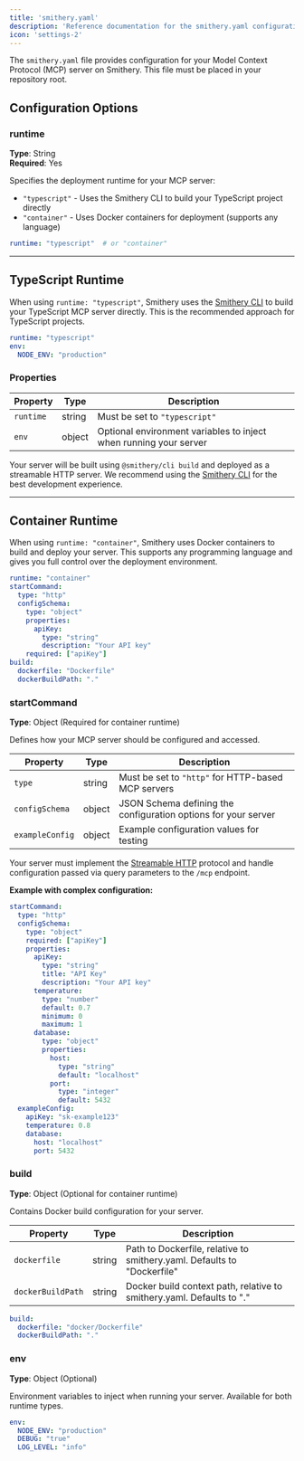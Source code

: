 ```yaml
---
title: 'smithery.yaml'
description: 'Reference documentation for the smithery.yaml configuration file.'
icon: 'settings-2'
---
```


The `smithery.yaml` file provides configuration for your Model Context Protocol (MCP) server on Smithery. This file must be placed in your repository root.

## Configuration Options

### runtime
**Type**: String  
**Required**: Yes

Specifies the deployment runtime for your MCP server:

- `"typescript"` - Uses the Smithery CLI to build your TypeScript project directly
- `"container"` - Uses Docker containers for deployment (supports any language)

```yaml
runtime: "typescript"  # or "container"
```

---

## TypeScript Runtime

When using `runtime: "typescript"`, Smithery uses the [Smithery CLI](https://github.com/smithery-ai/cli) to build your TypeScript MCP server directly. This is the recommended approach for TypeScript projects.

```yaml
runtime: "typescript"
env:
  NODE_ENV: "production"
```

### Properties

| Property | Type | Description |
|----------|------|-------------|
| `runtime` | string | Must be set to `"typescript"` |
| `env` | object | Optional environment variables to inject when running your server |

Your server will be built using `@smithery/cli build` and deployed as a streamable HTTP server. We recommend using the [Smithery CLI](https://github.com/smithery-ai/cli) for the best development experience.

---

## Container Runtime

When using `runtime: "container"`, Smithery uses Docker containers to build and deploy your server. This supports any programming language and gives you full control over the deployment environment.

```yaml
runtime: "container"
startCommand:
  type: "http"
  configSchema:
    type: "object"
    properties:
      apiKey:
        type: "string"
        description: "Your API key"
    required: ["apiKey"]
build:
  dockerfile: "Dockerfile"
  dockerBuildPath: "."
```

### startCommand
**Type**: Object (Required for container runtime)

Defines how your MCP server should be configured and accessed.

| Property | Type | Description |
|----------|------|-------------|
| `type` | string | Must be set to `"http"` for HTTP-based MCP servers |
| `configSchema` | object | JSON Schema defining the configuration options for your server |
| `exampleConfig` | object | Example configuration values for testing |

Your server must implement the [Streamable HTTP](https://modelcontextprotocol.io/specification/2025-03-26/basic/transports#streamable-http) protocol and handle configuration passed via query parameters to the `/mcp` endpoint.

**Example with complex configuration:**

```yaml
startCommand:
  type: "http"
  configSchema:
    type: "object"
    required: ["apiKey"]
    properties:
      apiKey:
        type: "string"
        title: "API Key"
        description: "Your API key"
      temperature:
        type: "number"
        default: 0.7
        minimum: 0
        maximum: 1
      database:
        type: "object"
        properties:
          host:
            type: "string"
            default: "localhost"
          port:
            type: "integer"
            default: 5432
  exampleConfig:
    apiKey: "sk-example123"
    temperature: 0.8
    database:
      host: "localhost"
      port: 5432
```

### build
**Type**: Object (Optional for container runtime)

Contains Docker build configuration for your server.

| Property | Type | Description |
|----------|------|-------------|
| `dockerfile` | string | Path to Dockerfile, relative to smithery.yaml. Defaults to "Dockerfile" |
| `dockerBuildPath` | string | Docker build context path, relative to smithery.yaml. Defaults to "." |

```yaml
build:
  dockerfile: "docker/Dockerfile"
  dockerBuildPath: "."
```

### env
**Type**: Object (Optional)

Environment variables to inject when running your server. Available for both runtime types.

```yaml
env:
  NODE_ENV: "production"
  DEBUG: "true"
  LOG_LEVEL: "info"
```

